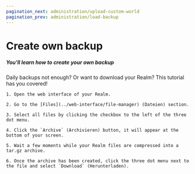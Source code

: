 ```yaml
---
pagination_next: administration/upload-custom-world
pagination_prev: administration/load-backup
---
```


# Create own backup

##### You'll learn how to create your own backup

Daily backups not enough? Or want to download your Realm? This tutorial has you covered!

    1. Open the web interface of your Realm.

    2. Go to the [Files](../web-interface/file-manager) (Dateien) section.

    3. Select all files by clicking the checkbox to the left of the three dot menu.

    4. Click the `Archive` (Archivieren) button, it will appear at the bottom of your screen.

    5. Wait a few moments while your Realm files are compressed into a tar.gz archive.

    6. Once the archive has been created, click the three dot menu next to the file and select `Download` (Herunterladen).
